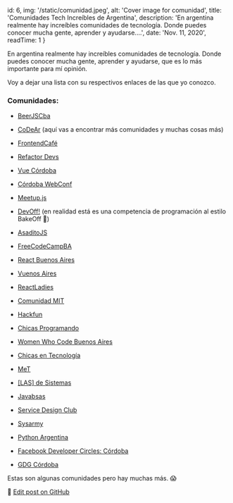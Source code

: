 
  id: 6,
  img: '/static/comunidad.jpeg',
  alt: 'Cover image for comunidad',
  title: 'Comunidades Tech Increíbles de Argentina',
  description: 'En argentina realmente hay increíbles comunidades de tecnología. Donde puedes conocer mucha gente, aprender y ayudarse....',
  date: 'Nov. 11, 2020',
  readTime: 1
}


En argentina realmente hay increíbles comunidades de tecnología. Donde puedes conocer mucha gente, aprender y ayudarse, que es lo más importante para mí opinión.

Voy a dejar una lista con su respectivos enlaces de las que yo conozco.

### Comunidades:
* [BeerJSCba](https://beerjscba.com/)

* [CoDeAr](https://codear.org/) (aquí vas a encontrar más comunidades y muchas cosas más)

* [FrontendCafé](https://frontend.cafe/)

* [Refactor Devs](https://twitter.com/refactordevs)

* [Vue Córdoba](https://twitter.com/vuecba)

* [Córdoba WebConf](https://webconf.tech/)

* [Meetup.js](https://meetupjs.com.ar/)

* [DevOff!](https://twitter.com/devoffarg) (en realidad está es una competencia de programación al estilo BakeOff 👀)

* [AsaditoJS](https://twitter.com/asaditojs)

* [FreeCodeCampBA](https://freecodecampba.org/)

* [React Buenos Aires](https://twitter.com/react_ba)

* [Vuenos Aires](https://twitter.com/vuenos_aires)

* [ReactLadies](https://twitter.com/reactladiescba)

* [Comunidad MIT](https://comit.ar/)

* [Hackfun](https://hackfunrosario.com/)

* [Chicas Programando](https://twitter.com/chicasprogar)

* [Women Who Code Buenos Aires](https://twitter.com/wwcodeba)

* [Chicas en Tecnología](https://twitter.com/chicasentec)

* [MeT](https://twitter.com/comunidadmet)

* [[LAS] de Sistemas](https://lasdesistemas.org/)

* [Javabsas](https://twitter.com/javabsas)

* [Service Design Club](https://twitter.com/servicedsgnclub)

* [Sysarmy](https://twitter.com/sysarmy)

* [Python Argentina](https://python.org.ar/)

* [Facebook Developer Circles: Córdoba](https://twitter.com/devccordoba)

* [GDG Córdoba](https://twitter.com/GDGCordobaARG)

Estas son algunas comunidades pero hay muchas más. 😱

📝 [Edit post on GitHub](https://github.com/Franqsanz/GDevTown/blob/main/pages/blog/comunidades-tech-increibles-de-argentina/index.mdx)